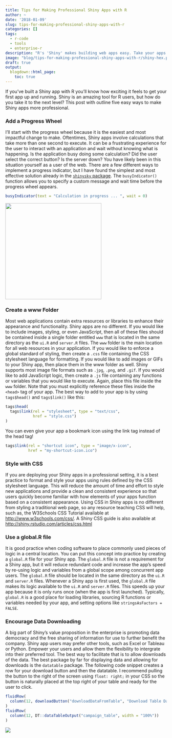 ```yaml
---
title: Tips for Making Professional Shiny Apps with R
author: ~
date: '2018-01-09'
slug: tips-for-making-professional-shiny-apps-with-r
categories: []
tags:
  - r-code
  - tools
  - enterprise-r
description: "R's 'Shiny' makes building web apps easy. Take your apps to the next level with these tips."
image: "blog/tips-for-making-professional-shiny-apps-with-r/shiny-hex.png"
draft: true
output:
  blogdown::html_page:
    toc: true
---
```


If you've built a Shiny app with R you'll know how exciting it feels to get your 
first app up and running. Shiny is an amazing tool for R users, but how do you 
take it to the next level? This post with outline five easy ways to make Shiny apps 
more professional.

### Add a Progress Wheel
I'll start with the progress wheel because it is the easiest and most impactful 
change to make. Oftentimes, Shiny apps involve calculations that take more than 
one second to execute. It can be a frustrating experience for the user to interact 
with an application and wait without knowing what is happening. Is the application 
busy doing some calculation? Did the user select the correct button? Is the server 
down? You have likely been in this situation yourself as a user of the web. There 
are a few different ways to implement a progress indicator, but I have found the 
simplest and most effective solution already in the [`shinysky` package](https://github.com/AnalytixWare/ShinySky). 
The `busyIndicator()` function allows you to specify a custom message and wait 
time before the progress wheel appears.

```r
busyIndicator(text = "Calculation in progress ... ", wait = 0)
```

<img style="width:300px;" src="/blog/tips-for-making-professional-shiny-apps-with-r/busy-indicator.png" />

### Create a www Folder
Most web applications contain extra resources or libraries to enhance their 
appearance and functionality. Shiny apps are no different. If you would like to 
include images, styling, or even JavaScript, then all of these files should be 
contained inside a single folder entitled `www` that is located in the same directory 
as the `ui.R` and `server.R` files. The `www` folder is the main location for all 
web resources in your application. If you would like to enforce a global standard 
of styling, then create a `.css` file containing the CSS stylesheet language for 
formatting. If you would like to add images or GIFs to your Shiny app, then place 
them in the www folder as well. Shiny supports most image file formats such as 
`.jpg`, `.png`, and `.gif`. If you would like to add JavaScript logic, then 
create a `.js` file containing any functions or variables that you would 
like to execute. Again, place this file inside the `www` folder. Note that you must 
explicitly reference these files inside the `<head>` tag of your app. The best way to 
add to your app is by using `tags$head()` and `tags$link()` like this: 

```r
tags$head(
  tags$link(rel = "stylesheet", type = "text/css", 
            href = "style.css")
)
```

You can even give your app a bookmark icon using the link tag instead of the head tag!

```r
tags$link(rel = "shortcut icon", type = "image/x-icon", 
          href = "my-shortcut-icon.ico")
```

### Style with CSS
If you are deploying your Shiny apps in a professional setting, it is a best practice 
to format and style your apps using rules defined by the CSS stylesheet language. 
This will reduce the amount of time and effort to style new applications and provide a clean 
and consistent experience so that users quickly become familiar with how elements 
of your apps function based on a consistent appearance. Using CSS in Shiny apps 
is no different from styling a traditional web page, so any resource teaching CSS 
will help, such as, the W3Schools CSS Tutorial available at <a href="http://www.w3schools.com/css/" target="_blank">http://www.w3schools.com/css/</a>. 
A Shiny CSS guide is also available at <a href="http://shiny.rstudio.com/articles/css.html" target="_blank">http://shiny.rstudio.com/articles/css.html</a>

### Use a global.R file
It is good practice when coding software to place commonly used pieces of logic 
in a central location. You can put this concept into practice by creating a `global.R`
file for your Shiny app. The `global.R` file is not a requirement for a 
Shiny app, but it will reduce redundant code and increase the app's speed by re-using 
logic and variables from a global scope among concurrent app users. The `global.R` 
file should be located in the same directory as the `ui.R` and `server.R` files. 
Whenever a Shiny app is first used, the `global.R` file makes its logic available 
to the `ui.R` and `server.R` files. This speeds up your app because it is only 
runs once (when the app is first launched). Typically, `global.R` is a good place 
for loading libraries, sourcing R functions or variables needed by your app, and 
setting options like `stringsAsFactors = FALSE`.

### Encourage Data Downloading
A big part of Shiny's value proposition in the enterprise is promoting data democracy and the 
free sharing of information for use to further benefit the company. Shiny app users may 
prefer other tools, such as Excel or Tableau or Python. Empower your users and allow 
them the flexibility to intergrate into their preferred tool. The best way to facilitate that 
is to allow downloads of the data. The best package by far for displaying data and allowing for 
downloads is the `datatable` package. The following code snippet creates a row for your 
download button and then the datatable. I recommend pulling the button to the right of the 
screen using `float: right;` in your CSS so the button is naturally placed at the top 
right of your table and ready for the user to click.

```r
fluidRow(
  column(12, downloadButton("downloadDataFromTable", "Download Table Data"))
)
fluidRow(
  column(12, DT::dataTableOutput("campaign_table", width = "100%"))
)
```

![](/blog/tips-for-making-professional-shiny-apps-with-r/datatable.png)
